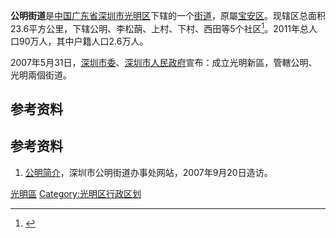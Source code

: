 '''公明街道'''是[[中华人民共和国|中国]][[广东省|广东省]][[深圳市|深圳市]][[光明区|光明区]]下辖的一个[[街道_(行政区划)|街道]]，原屬[[宝安区|宝安区]]。现辖区总面积23.6平方公里，下辖公明、李松蓢、上村、下村、西田等5个社区<ref>{{cite news |title=深圳光明新区6个新设街道办事处简介 |url=http://sz.people.com.cn/n2/2016/0901/c202846-28930264.html |publisher=深圳商报 |date=2016年9月1日 |accessdate=2016年9月2日 |archive-date=2016年9月13日 |archive-url=https://web.archive.org/web/20160913165617/http://sz.people.com.cn/n2/2016/0901/c202846-28930264.html |dead-url=no }}</ref>。2011年总人口90万人，其中户籍人口2.6万人。

2007年5月31日，[[深圳市委|深圳市委]]、[[深圳市人民政府|深圳市人民政府]]宣布：成立光明新區，管轄公明、光明兩個街道。

==参考资料==
{{reflist}}

==参考资料==
#[https://web.archive.org/web/20070925134758/http://www.szgongming.gov.cn/gm%5Fabout/ 公明简介]，深圳市公明街道办事处网站，2007年9月20日造访。

{{深圳小作品}}
{{深圳市光明区行政区划}}
[[Category:深圳街道_(行政区划)|光明區]]
[[Category:光明区行政区划|Category:光明区行政区划]]